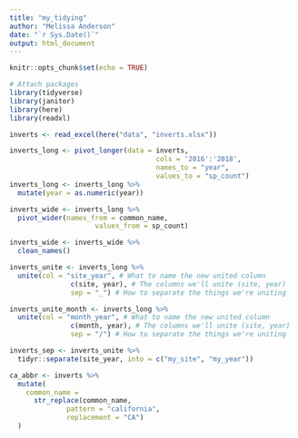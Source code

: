 ```yaml
---
title: "my_tidying"
author: "Melissa Anderson"
date: "`r Sys.Date()`"
output: html_document
---
```


```r
knitr::opts_chunk$set(echo = TRUE)

# Attach packages
library(tidyverse)
library(janitor)
library(here)
library(readxl)

inverts <- read_excel(here("data", "inverts.xlsx"))
```


```r
inverts_long <- pivot_longer(data = inverts, 
                                    cols = '2016':'2018',
                                    names_to = "year",
                                    values_to = "sp_count")
inverts_long <- inverts_long %>% 
  mutate(year = as.numeric(year))

inverts_wide <- inverts_long %>% 
  pivot_wider(names_from = common_name, 
                     values_from = sp_count)

inverts_wide <- inverts_wide %>% 
  clean_names()

inverts_unite <- inverts_long %>% 
  unite(col = "site_year", # What to name the new united column
               c(site, year), # The columns we'll unite (site, year)
               sep = "_") # How to separate the things we're uniting

inverts_unite_month <- inverts_long %>% 
  unite(col = "month_year", # What to name the new united column
               c(month, year), # The columns we'll unite (site, year)
               sep = "/") # How to separate the things we're uniting

inverts_sep <- inverts_unite %>% 
  tidyr::separate(site_year, into = c("my_site", "my_year"))

ca_abbr <- inverts %>% 
  mutate(
    common_name = 
      str_replace(common_name, 
              pattern = "california", 
              replacement = "CA")
  )

```

